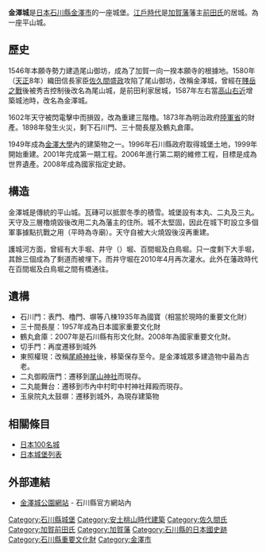 {{bettertranslation}}
{{日本城郭概要表|
img = File:131109 Kanazawa Castle Kanazawa Ishikawa pref Japan01s5.jpg|
img_capt = |
img_width =300px|
nihongo=金沢城|
hiragana=かなざわじょう|
romaji=Kanazawa-jō|
name = 金澤城|
pref = 石川縣|
ar_called = 尾山城|
struct = 梯郭式平山城|
tower_struct = 不明|
builders = 佐久間盛政|
build_y = [[天正_(日本)|天正]]八年(1580年)|
rulers = 佐久間氏、前田氏|
reject_y = 1871年|
remains = 現存長屋、門、石垣、土壘、堀、<br />移築能舞台
|rebuilding things = 菱櫓、橋詰門、橋詰門續櫓、五十間長屋
|cultural asset = 國家重要文化財（石川門、三十間長屋、鶴丸倉庫）、史跡
|location = {{Coord|36|33|51.54|N|136|39|33.22|E|scale:20000|display=inline,title}} |
}}

'''金澤城'''是[[日本|日本]][[石川縣|石川縣]][[金澤市|金澤市]]的一座城堡。[[江戶時代|江戶時代]]是[[加賀藩|加賀藩]]藩主[[前田氏|前田氏]]的居城。為一座平山城。

==歷史==
1546年本願寺勢力建造尾山御坊，成為了加賀一向一揆本願寺的根據地。1580年（[[天正_(日本)|天正]]8年）織田信長家臣[[佐久間盛政|佐久間盛政]]攻陷了尾山御坊，改稱金澤城，曾經在[[賤岳之戰|賤岳之戰]]後被秀吉控制後改名為尾山城，是前田利家居城，1587年左右當[[高山右近|高山右近]]增築城池時，改名為金澤城。

1602年天守被閃電擊中而損毀，改為重建三階櫓。1873年為明治政府[[陸軍省|陸軍省]]的財產。1898年發生火災，剩下石川門、三十間長屋及鶴丸倉庫。

1949年成為[[金澤大學|金澤大學]]內的建築物之一。1996年石川縣政府取得城堡土地，1999年開始重建。2001年完成第一期工程。2006年進行第二期的維修工程，目標是成為世界遺產。2008年成為國家指定史跡。

==構造==
金澤城是傳統的平山城。瓦磚可以抵禦冬季的積雪。城堡設有本丸、二丸及三丸。天守及三層櫓燒毀後改用二丸為藩主的住所。城不太堅固，因此在城下町設立多個軍事據點抗戰之用（平時為寺廟）。天守自被大火燒毀後沒再重建。

護城河方面，曾經有大手堀、井守（{{lang|ja|いもり}}）堀、百間堀及白鳥堀。只一度剩下大手堀，其餘三個成為了剩道而被埋下。而井守堀在2010年4月再次灌水。此外在藩政時代在百間堀及白鳥堀之間有橋通往。

==遺構==
*石川門：表門、櫓門、塀等八棟1935年為國寶（相當於現時的重要文化財）
*三十間長屋：1957年成為日本國家重要文化財
*鶴丸倉庫：2007年是石川縣有形文化財。2008年為國家重要文化財。
*切手門：再度遷移到城外
*東照權現：改稱[[尾崎神社|尾崎神社]]後，移築保存至今。是金澤城眾多建造物中最為古老。
*二丸御殿唐門：遷移到[[尾山神社|尾山神社]]而現存。
*二丸能舞台：遷移到市內中村町中村神社拜殿而現存。
*玉泉院丸太鼓塀：遷移到城外，為現存建築物

== 相關條目 ==
{{Portal box|日本|建築|历史}}
*[[日本100名城|日本100名城]]
*[[日本城堡列表|日本城堡列表]]

== 外部連結 ==
{{commonscat|Kanazawa Castle}}

* [http://www.pref.ishikawa.jp/siro-niwa/kanazawajou/ 金澤城公園網站] {{Wayback|url=http://www.pref.ishikawa.jp/siro-niwa/kanazawajou/ |date=20071117120847 }} - 石川縣官方網站內

{{Authority control}}
{{日本100名城}}

{{DEFAULTSORT:Kanezawa-jou}}
[[Category:石川縣城堡|Category:石川縣城堡]]
[[Category:安土桃山時代建築|Category:安土桃山時代建築]]
[[Category:佐久間氏|Category:佐久間氏]]
[[Category:加賀前田氏|Category:加賀前田氏]]
[[Category:加賀藩|Category:加賀藩]]
[[Category:石川縣的日本國史跡|Category:石川縣的日本國史跡]]
[[Category:石川縣重要文化財|Category:石川縣重要文化財]]
[[Category:金澤市|Category:金澤市]]